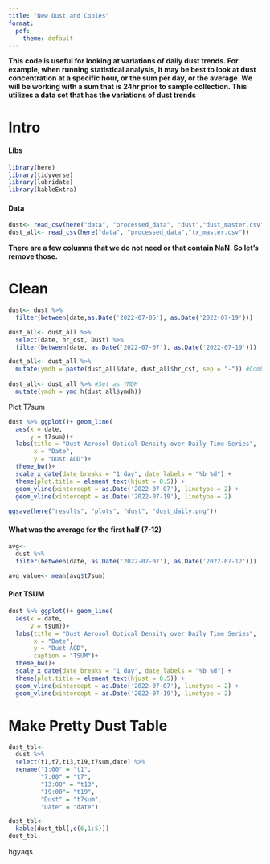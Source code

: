 ```yaml
---
title: "New Dust and Copies"
format:
  pdf:
    theme: default
---
```


**This code is useful for looking at variations of daily dust trends. For example, when running statistical analysis, it may be best to look at dust concentration at a specific hour, or the sum per day, or the average. We will be working with a sum that is 24hr prior to sample collection. This utilizes a data set that has the variations of dust trends**

# Intro

#### Libs

```r
library(here)
library(tidyverse)
library(lubridate)
library(kableExtra)
```

#### Data

```r
dust<- read_csv(here("data", "processed_data", "dust","dust_master.csv")) 
dust_all<- read_csv(here("data", "processed_data","tx_master.csv")) 
```

**There are a few columns that we do not need or that contain NaN. So let's remove those.**

# Clean

```r
dust<- dust %>%
  filter(between(date,as.Date('2022-07-05'), as.Date('2022-07-19')))

dust_all<- dust_all %>%
  select(date, hr_cst, Dust) %>%
  filter(between(date, as.Date('2022-07-07'), as.Date('2022-07-19'))) 

dust_all<- dust_all %>%
  mutate(ymdh = paste(dust_all$date, dust_all$hr_cst, sep = "-")) #Combines Hour and Date
  
dust_all<- dust_all %>% #Set as YMDH
  mutate(ymdh = ymd_h(dust_all$ymdh))
```

Plot T7sum

```r
dust %>% ggplot()+ geom_line(
  aes(x = date,
      y = t7sum))+
  labs(title = "Dust Aerosol Optical Density over Daily Time Series",
       x = "Date",
       y = "Dust AOD")+
  theme_bw()+
  scale_x_date(date_breaks = "1 day", date_labels = "%b %d") +
  theme(plot.title = element_text(hjust = 0.5)) +
  geom_vline(xintercept = as.Date('2022-07-07'), linetype = 2) +
  geom_vline(xintercept = as.Date('2022-07-19'), linetype = 2)
             
ggsave(here("results", "plots", "dust", "dust_daily.png"))
```

#### What was the average for the first half (7-12)

```r
avg<-
  dust %>%
  filter(between(date, as.Date('2022-07-07'), as.Date('2022-07-12')))

avg_value<- mean(avg$t7sum)
```

#### Plot TSUM

```r
dust %>% ggplot()+ geom_line(
  aes(x = date,
      y = tsum))+
  labs(title = "Dust Aerosol Optical Density over Daily Time Series",
       x = "Date",
       y = "Dust AOD",
       caption = "TSUM")+
  theme_bw()+
  scale_x_date(date_breaks = "1 day", date_labels = "%b %d") +
  theme(plot.title = element_text(hjust = 0.5)) +
  geom_vline(xintercept = as.Date('2022-07-07'), linetype = 2) +
  geom_vline(xintercept = as.Date('2022-07-19'), linetype = 2)
```

# Make Pretty Dust Table

```r
dust_tbl<-
  dust %>%
  select(t1,t7,t13,t19,t7sum,date) %>%
  rename("1:00" = "t1",
         "7:00" = "t7",
         "13:00" = "t13",
         "19:00"= "t19",
         "Dust" = "t7sum",
         "Date" = "date") 

dust_tbl<-
  kable(dust_tbl[,c(6,1:5)])
dust_tbl
```

hgyaqs
